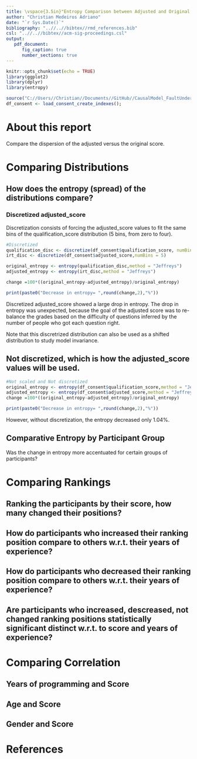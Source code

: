 ```yaml
---
title: \vspace{3.5in}"Entropy Comparison between Adjusted and Original Qualification Score - Experiment-1"
author: "Christian Medeiros Adriano"
date: "`r Sys.Date()`"
bibliography: "..//..//bibtex//rmd_references.bib"
csl: "..//..//bibtex//acm-sig-proceedings.csl"
output:
   pdf_document:
      fig_caption: true
      number_sections: true
---
```

\newpage
\tableofcontents 
\listoffigures
\listoftables
\newpage 

    
```r
knitr::opts_chunk$set(echo = TRUE)
library(ggplot2)
library(dplyr)
library(entropy)

source("C://Users//Christian//Documents//GitHub//CausalModel_FaultUnderstanding//data_loaders//load_consent_create_indexes_E1.R")
df_consent <- load_consent_create_indexes();

```

# About this report

Compare the dispersion of the adjusted versus the original score. 

# Comparing Distributions





## How does the entropy (spread) of the distributions compare?
### Discretized adjusted_score
Discretization consists of forcing the adjusted_score values to fit the same bins of the qualification_score distribution (5 bins, from zero to four).

```r

#Discretized
qualification_disc <- discretize(df_consent$qualification_score, numBins = 5)
irt_disc <- discretize(df_consent$adjusted_score,numBins = 5)

original_entropy <- entropy(qualification_disc,method = "Jeffreys")
adjusted_entropy <- entropy(irt_disc,method = "Jeffreys")

change =100*((original_entropy-adjusted_entropy)/original_entropy)

print(paste0("Decrease in entropy= ",round(change,2),"%"))

```

Discretized adjusted_score showed a large drop in entropy. The drop in entropy was unexpected, because the goal of the adjusted score was to re-balance the grades based on the difficulty of questions inferred by the number of people who got each question right.

Note that this discretrized distribution can also be used as a shifted distribution to study model invariance.

## Not discretized, which is how the adjusted_score values will be used.
```r
#Not scaled and Not discretized
original_entropy <- entropy(df_consent$qualification_score,method = "Jeffreys")
adjusted_entropy <- entropy(df_consent$adjusted_score,method = "Jeffreys")
change =100*((original_entropy-adjusted_entropy)/original_entropy)

print(paste0("Decrease in entropy= ",round(change,2),"%"))
```

However, without discretization, the entropy decreased only 1.04%.

## Comparative Entropy by Participant Group
Was the change in entropy more accentuated for certain groups of participants?



# Comparing Rankings
## Ranking the participants by their score, how many changed their positions? 

## How do participants who increased their ranking position compare to others w.r.t. their years of experience?

## How do participants who decreased their ranking position compare to others w.r.t. their years of experience?

## Are participants who increased, descreased, not changed ranking positions statistically significant distinct w.r.t. to score and years of experience?

# Comparing Correlation
## Years of programming and Score 
## Age and Score 
## Gender and Score

# References

